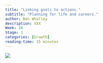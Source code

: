 ```yaml
---
title: "Linking goals to actions."
subtitle: "Planning for life and careers."
author: Ben Whalley
description: XXX
Week: 16
Stage: 1
categories: [Growth]
reading-time: 15 minutes
---
```



![](../images/XXX.png)